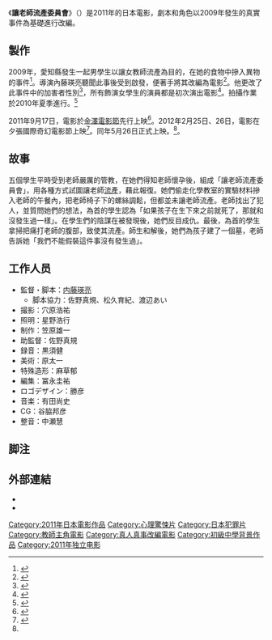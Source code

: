 {{電影資訊框
|片名=讓老師流產委員會
|電影原名=先生を流産させる会
|圖像=
|圖像說明=
|導演={{link-ja|內藤瑛亮|内藤瑛亮}}
|監製=
|製片=
|編劇=
|主演=
|片尾主題曲=
|製片商=
|片長=62分鐘
|產地=日本
|語言=[[日語|日語]]
|上映日期={{Flagicon|JPN}} 2011年9月17日<small>（金澤電影節）</small><br />{{Flagicon|JPN}} 2012年5月26日
}}
《'''讓老師流產委員會'''》（{{jpn|j=先生を流産させる会|hg=せんせいをりゅうざんさせるかい}}）是2011年的日本電影，劇本和角色以2009年發生的真實事件為基礎進行改編。

== 製作 ==
2009年，愛知縣發生一起男學生以讓女教師流產為目的，在她的食物中摻入異物的事件<ref>{{cite news |title=惡整懷孕老師 日國中生組流產之會 |url=https://news.ltn.com.tw/news/world/paper/291429 |language=zh-tw |author=鄭曉蘭 |publisher=自由時報 |date=2009-03-30 |accessdate=2020-07-04 |archive-date=2020-07-05 |archive-url=https://web.archive.org/web/20200705015911/https://news.ltn.com.tw/news/world/paper/291429 |dead-url=no }}</ref>。導演內藤瑛亮聽聞此事後受到啟發，便著手將其改編為電影<ref name=cyzo>{{Cite web|url=http://www.cyzo.com/2012/05/post_10660_2.html|title=実在の事件を題材にした“命の授業”『先生を流産させる会』がついに劇場公開！|work=日刊サイゾー|date=2012-05-25|accessdate=2012-06-02|archive-url=https://web.archive.org/web/20130501195132/http://www.cyzo.com/2012/05/post_10660_2.html|archive-date=2013-05-01|dead-url=yes}}</ref>。他更改了此事件中的加害者性別<ref name=cinematoday1>{{Cite web|url=http://www.cinematoday.jp/page/N0042328|title=激しいバッシング！『先生を流産させる会』まがまがしく、おぞましいと監督も語る言葉から見えてくるものとは？|work=シネマトゥデイ|date=2012-05-25|accessdate=2012-06-02|archive-date=2012-05-29|archive-url=https://web.archive.org/web/20120529044809/http://www.cinematoday.jp/page/N0042328|dead-url=no}}</ref>，所有飾演女學生的演員都是初次演出電影<ref name=cinematoday2>{{Cite web|url=http://www.cinematoday.jp/page/N0040095|title=あまりにむごい実話！女性教師を流産させようとする女子中学生たち…『先生を流産させる会』劇場公開決定|work=シネマトゥデイ|date=2012-03-07|accessdate=2012-06-02|archive-date=2012-06-07|archive-url=https://web.archive.org/web/20120607045458/http://www.cinematoday.jp/page/N0040095|dead-url=no}}</ref>。拍攝作業於2010年夏季進行。<ref name=woman>{{Cite web|url=http://woman.infoseek.co.jp/news/entertainment/story.html?q=cinematoday_N0042438|title=あまりにむごい実話！『先生を流産させる会』初日は満員札止めの大盛況|work=楽天woman|date=2012-05-22|accessdate=2012-06-02}}{{Dead link|date=2020年7月 |bot=InternetArchiveBot |fix-attempted=yes }}</ref>

2011年9月17日，電影於[[金澤電影節|金澤電影節]]先行上映<ref name=kanazawa>{{Cite web|url=http://www.eiganokai.com/event/filmfes2011/nihon.html|title=カナザワ映画祭2011 filmageddonII|work=カナザワ映画祭|accessdate=2012-06-02|archive-date=2013-04-29|archive-url=https://web.archive.org/web/20130429180110/http://www.eiganokai.com/event/filmfes2011/nihon.html|dead-url=no}}</ref>。2012年2月25日、26日，電影在夕張國際奇幻電影節上映<ref name=yubarifanta>{{Cite web|url=http://yubarifanta.com/2012/index_pc.php?ct=films.php&langue=21010|title=ゆうばり国際ファンタスティック映画祭|work=ゆうばり国際ファンタスティック映画祭|accessdate=2012-06-02}}{{Dead link|date=2020年7月 |bot=InternetArchiveBot |fix-attempted=yes }}</ref>。同年5月26日正式上映。<ref name=woman/>。

== 故事 ==
五個學生平時受到老師嚴厲的管教，在她們得知老師懷孕後，組成「讓老師流產委員會」，用各種方式試圖讓老師[[流產|流產]]，藉此報復。她們偷走化學教室的實驗材料摻入老師的午餐內，把老師椅子下的螺絲調鬆，但都並未讓老師流產。老師找出了犯人，並質問她們的想法，為首的學生認為「如果孩子在生下來之前就死了，那就和沒發生過一樣」。在學生們的陰謀在被發現後，她們反目成仇。最後，為首的學生拿掃把痛打老師的腹部，致使其流產。師生和解後，她們為孩子建了一個墓，老師告訴她「我們不能假裝這件事沒有發生過」。

== 工作人员 ==
* 監督・脚本：[[内藤瑛亮|内藤瑛亮]]
** 脚本協力：佐野真規、松久育紀、渡辺あい
* 撮影：穴原浩祐
* 照明：星野浩行
* 制作：笠原雄一
* 助監督：佐野真規
* 録音：黒須健
* 美術：原太一
* 特殊造形：麻草郁
* 編集：冨永圭祐
* ロゴデザイン：勝彦
* 音楽：有田尚史
* CG：谷脇邦彦
* 整音：中瀬慧

== 脚注 ==
{{Reflist}}

== 外部連結 ==
* {{Twitter|TwoRsaserukai|映画「先生を流産させる会」}}
* {{IMDb title|1800373}}
[[Category:2011年日本電影作品|Category:2011年日本電影作品]]
[[Category:心理驚悚片|Category:心理驚悚片]]
[[Category:日本犯罪片|Category:日本犯罪片]]
[[Category:教師主角電影|Category:教師主角電影]]
[[Category:真人真事改編電影|Category:真人真事改編電影]]
[[Category:初級中學背景作品|Category:初級中學背景作品]]
[[Category:2011年独立电影|Category:2011年独立电影]]